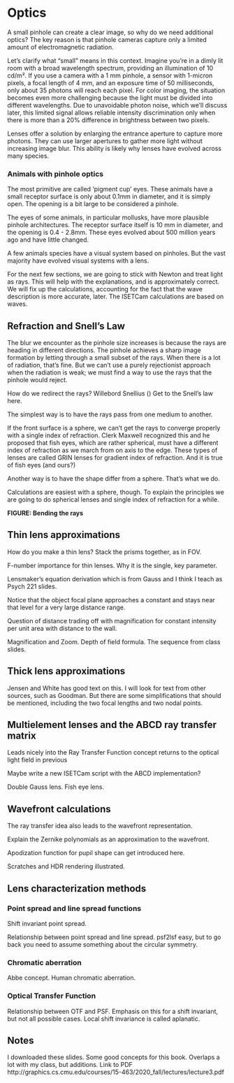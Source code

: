 # Optics {#sec-optics}

A small pinhole can create a clear image, so why do we need additional optics? The key reason is that pinhole cameras capture only a limited amount of electromagnetic radiation.

Let's clarify what "small" means in this context. Imagine you're in a dimly lit room with a broad wavelength spectrum, providing an illumination of 10 cd/m². If you use a camera with a 1 mm pinhole, a sensor with 1-micron pixels, a focal length of 4 mm, and an exposure time of 50 milliseconds, only about 35 photons will reach each pixel. For color imaging, the situation becomes even more challenging because the light must be divided into different wavelengths. Due to unavoidable photon noise, which we'll discuss later, this limited signal allows reliable intensity discrimination only when there is more than a 20% difference in brightness between two pixels.

Lenses offer a solution by enlarging the entrance aperture to capture more photons. They can use larger apertures to gather more light without increasing image blur. This ability is likely why lenses have evolved across many species.

::: {.callout-note collapse="true" title="Optics in animals"}
### Animals with pinhole optics {.unnumbered}
The most primitive are called 'pigment cup' eyes.  These animals have a small receptor surface is only about 0.1mm in diameter, and it is simply open.  The opening is a bit large to be considered a pinhole.  

The eyes of some animals, in particular mollusks, have more plausible pinhole architectures.  The receptor surface itself is 10 mm in diameter, and the opening is 0.4 - 2.8mm. These eyes evolved about 500 million years ago and have little changed.

A few animals species have a visual system based on pinholes. But the vast majority have evolved visual systems with a lens. 

<!--# https://www.perplexity.ai/search/there-are-many-animals-that-ha-QJcp0_O_Ru6a0nVWEFkkmw  Perplexity search about tradeoffs between pinhole optics and lenses, particularly concerning biological systems. -->

<!-- Details https://www.britannica.com/science/photoreception/Single-chambered-eyes Authored by Michael Land.  Detailed on optics and different species.  -->
:::

[^optics-1-1]: The script [fise_opticsCountingPhotons.mlx](https://htmlpreview.github.io/?https://github.com/wandell/FISE-git/blob/main/code/fise_opticsCountingPhotons.html)* implements the calculation. Use htmlpreview to link to it.

For the next few sections, we are going to stick with Newton and treat light as rays. This will help with the explanations, and is approximately correct. We will fix up the calculations, accounting for the fact that the wave description is more accurate, later.  The ISETCam calculations are based on waves.

## Refraction and Snell's Law
The blur we encounter as the pinhole size increases is because the rays are heading in different directions.  The pinhole achieves a sharp image formation by letting through a small subset of the rays. When there is a lot of radiation, that's fine. But we can't use a purely rejectionist approach when the radiation is weak; we must find a way to use the rays that the pinhole would reject.

How do we redirect the rays? Willebord Snellius () Get to the Snell's law here.

The simplest way is to have the rays pass from one medium to another. 

If the front surface is a sphere, we can't get the rays to converge properly with a single index of refraction.  Clerk Maxwell recognized this and he proposed that fish eyes, which are rather spherical, must have a different index of refraction as we march from on axis to the edge.  These types of lenses are called GRIN lenses for gradient index of refraction.  And it is true of fish eyes (and ours?)

Another way is to have the shape differ from a sphere.  That's what we do.

Calculations are easiest with a sphere, though.  To explain the principles we are going to do spherical lenses and single index of refraction for a while.

**FIGURE: Bending the rays**

## Thin lens approximations

How do you make a thin lens? Stack the prisms together, as in FOV.

F-number importance for thin lenses. Why it is the single, key parameter.

Lensmaker’s equation derivation which is from Gauss and I think I teach as Psych 221 slides.

Notice that the object focal plane approaches a constant and stays near that level for a very large distance range.

Question of distance trading off with magnification for constant intensity per unit area with distance to the wall.

Magnification and Zoom. Depth of field formula. The sequence from class slides.

<!--# This link describes the issues in making a diffraction limited thin lens.  I think the problem is a flat sensor surfacewill not work with a spherical lens surface.  You need a aspheric.  It has other interesting facts.  To get close to diffraciton limited you need to use a multicomponent lens to correct for different aberrations.https://chatgpt.com/share/6748e5dc-267c-8002-844c-a83ee0cdb144 -->

## Thick lens approximations

Jensen and White has good text on this. I will look for text from other sources, such as Goodman. But there are some simplifications that should be mentioned, including the two focal lengths and two nodal points.

## Multielement lenses and the ABCD ray transfer matrix

Leads nicely into the Ray Transfer Function concept returns to the optical light field in previous

Maybe write a new ISETCam script with the ABCD implementation?

Double Gauss lens. Fish eye lens.

## Wavefront calculations

The ray transfer idea also leads to the wavefront representation.

Explain the Zernike polynomials as an approximation to the wavefront.

Apodization function for pupil shape can get introduced here.

Scratches and HDR rendering illustrated.

## Lens characterization methods

### Point spread and line spread functions

Shift invariant point spread.

Relationship between point spread and line spread. psf2lsf easy, but to go back you need to assume something about the circular symmetry.

### Chromatic aberration

Abbe concept. Human chromatic aberration.

### Optical Transfer Function

Relationship between OTF and PSF. Emphasis on this for a shift invariant, but not all possible cases. Local shift invariance is called aplanatic.

## Notes

I downloaded these slides. Some good concepts for this book. Overlaps a lot with my class, but additions. Link to PDF http://graphics.cs.cmu.edu/courses/15-463/2020_fall/lectures/lecture3.pdf